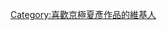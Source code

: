 {{Userbox
  |border-c = #000000
  |border-s = 1
  |id-c     = #cc0000
  |id-s     = 
  |id-fc    = #ffffff
  |info-c   = #ffffff
  |info-s   = 10
  |info-fc  = #000000
  |id       = {{lang|ja|京極<br>夏彦}}
  |info     = 這個用戶喜歡'''[[京極夏彥]]'''的作品。
}}

[[Category:喜歡京極夏彥作品的維基人]]